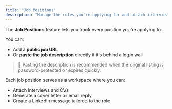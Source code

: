 ```yaml
---
title: "Job Positions"
description: "Manage the roles you're applying for and attach interviews and documents to each one."
---
```


The **Job Positions** feature lets you track every position you're applying to.

You can:
- Add a **public job URL**
- Or **paste the job description** directly if it's behind a login wall

> 📌 Pasting the description is recommended when the original listing is password-protected or expires quickly.

Each job position serves as a workspace where you can:
- Attach interviews and CVs
- Generate a cover letter or email reply
- Create a LinkedIn message tailored to the role